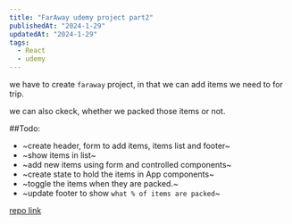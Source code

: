 ```yaml
---
title: "FarAway udemy project part2"
publishedAt: "2024-1-29"
updatedAt: "2024-1-29"
tags:
  - React
  - udemy
---
```


we have to create `faraway` project, in that we can add items we need to for trip.

we can also ckeck, whether we packed those items or not.

##Todo:

- ~create header, form to add items, items list and footer~
- ~show items in list~ 
- ~add new items using form and controlled components~
- ~create state to hold the items in App components~
- ~toggle the items when they are packed.~
- ~update footer to show `what % of items are packed`~

[repo link](https://codesandbox.io/p/sandbox/travel-list-f4rmdg?file=%2Fsrc%2FApp.js%3A27%2C45)
